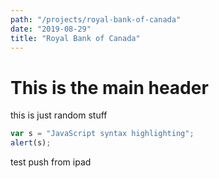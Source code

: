 ```yaml
---
path: "/projects/royal-bank-of-canada"
date: "2019-08-29"
title: "Royal Bank of Canada"
---
```


# This is the main header

this is just random stuff

```javascript
var s = "JavaScript syntax highlighting";
alert(s);
```

test push from ipad
